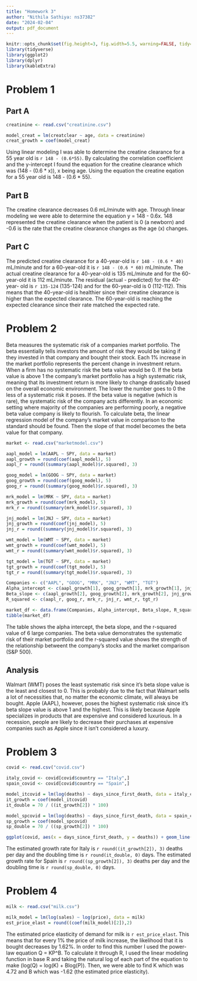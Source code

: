 ```yaml
---
title: "Homework 3"
author: "Nithila Sathiya: ns37382"
date: "2024-02-04"
output: pdf_document
---
```


```r
knitr::opts_chunk$set(fig.height=3, fig.width=5.5, warning=FALSE, tidy=TRUE, tidy.opts=list(width.cutoff=60))
library(tidyverse)
library(ggplot2)
library(dplyr)
library(kableExtra)
```

# Problem 1

## Part A
```r
creatinine <- read.csv("creatinine.csv")

model_creat = lm(creatclear ~ age, data = creatinine)
creat_growth = coef(model_creat)
```

Using linear modeling I was able to determine the creatine clearance for a 55 year old is `r 148 - (0.6*55)`. By calculating the correlation coefficient and the y-intercept I found the equation for the creatine clearance which was (148 - (0.6 * x)), x being age. Using the equation the creatine eqation for a 55 year old is 148 - (0.6 * 55).

## Part B
The creatine clearance decreases 0.6 mL/minute with age. Through linear modeling we were able to determine the equation y = 148 - 0.6x. 148 represented the creatine clearance when the patient is 0 (a newborn) and -0.6 is the rate that the creatine clearance changes as the age (x) changes. 

## Part C
The predicted creatine clearance for a 40-year-old is `r 148 - (0.6 * 40)` mL/minute and for a 60-year-old it is `r 148 - (0.6 * 60)` mL/minute. The actual creatine clearance for a 40-year-old is 135 mL/minute and for the 60-year-old it is 112 mL/minute. The residual (actual - predicted) for the 40-year- old is `r 135-124` (135-124) and for the 60-year-old is 0 (112-112). This means that the 40-year-old is healthier since their creatine clearance is higher than the expected clearance. The 60-year-old is reaching the expected clearance since their rate matched the expected rate. 

# Problem 2

Beta measures the systematic risk of a companies market portfolio. The beta essentially tells investors the amount of risk they would be taking if they invested in that company and bought their stock. Each 1% increase in the market portfolio represents the percent change in investment return. When a firm has no systematic risk the beta value would be 0. If the beta value is above 1 the company's market portfolio has a high systematic risk, meaning that its investment return is more likely to change drastically based on the overall economic environment. The lower the number goes to 0 the less of a systematic risk it poses. If the beta value is negative (which is rare), the systematic risk of the company acts differently. In an economic setting where majority of the companies are performing poorly, a negative beta value company is likely to flourish. To calculate beta, the linear regression model of the company's market value in comparison to the standard should be found. Then the slope of that model becomes the beta value for that company.

```r
market <- read.csv("marketmodel.csv")

aapl_model = lm(AAPL ~ SPY, data = market)
aapl_growth = round(coef(aapl_model), 5)
aapl_r = round((summary(aapl_model)$r.squared), 3)

goog_model = lm(GOOG ~ SPY, data = market)
goog_growth = round(coef(goog_model), 5)
goog_r = round((summary(goog_model)$r.squared), 3)

mrk_model = lm(MRK ~ SPY, data = market)
mrk_growth = round(coef(mrk_model), 5)
mrk_r = round((summary(mrk_model)$r.squared), 3)

jnj_model = lm(JNJ ~ SPY, data = market)
jnj_growth = round(coef(jnj_model), 5)
jnj_r = round((summary(jnj_model)$r.squared), 3)

wmt_model = lm(WMT ~ SPY, data = market)
wmt_growth = round(coef(wmt_model), 5)
wmt_r = round((summary(wmt_model)$r.squared), 3)

tgt_model = lm(TGT ~ SPY, data = market)
tgt_growth = round(coef(tgt_model), 5)
tgt_r = round((summary(tgt_model)$r.squared), 3)

Companies <- c("AAPL", "GOOG", "MRK", "JNJ", "WMT", "TGT")
Alpha_intercept <- c(aapl_growth[1], goog_growth[1], mrk_growth[1], jnj_growth[1], wmt_growth[1], tgt_growth[1])
Beta_slope <- c(aapl_growth[2], goog_growth[2], mrk_growth[2], jnj_growth[2], wmt_growth[2], tgt_growth[2])
R_squared <- c(aapl_r, goog_r, mrk_r, jnj_r, wmt_r, tgt_r)

market_df <- data.frame(Companies, Alpha_intercept, Beta_slope, R_squared)
tibble(market_df)
```
The table shows the alpha intercept, the beta slope, and the r-squared value of 6 large companies. The beta value demonstrates the systematic risk of their market portfolio and the r-squared value shows the strength of the relationship betweent the company's stocks and the market comparison (S&P 500).

## Analysis
Walmart (WMT) poses the least systematic risk since it's beta slope value is the least and closest to 0. This is probably due to the fact that Walmart sells a lot of necessities that, no matter the economic climate, will always be bought. Apple (AAPL), however, poses the highest systematic risk since it's beta slope value is above 1 and the highest. This is likely because Apple specializes in products that are expensive and considered luxurious. In a recession, people are likely to decrease their purchases at expensive companies such as Apple since it isn't considered a luxury.

# Problem 3
```r
covid <- read.csv("covid.csv")

italy_covid <- covid[covid$country == "Italy",]
spain_covid <- covid[covid$country == "Spain",]

model_itcovid = lm(log(deaths) ~ days_since_first_death, data = italy_covid)
it_growth = coef(model_itcovid)
it_double = 70 / ((it_growth[2]) * 100)

model_spcovid = lm(log(deaths) ~ days_since_first_death, data = spain_covid)
sp_growth = coef(model_spcovid)
sp_double = 70 / ((sp_growth[2]) * 100)

ggplot(covid, aes(x = days_since_first_death, y = deaths)) + geom_line(aes(color = country)) + xlab("Days Since First Death") + ylab("Number of Deaths") + ggtitle("Number of COVID deaths in Italy and Spain")
```

The estimated growth rate for Italy is `r round((it_growth[2]), 3)` deaths per day and the doubling time is `r round(it_double, 0)` days. The estimated growth rate for Spain is `r round((sp_growth[2]), 3)` deaths per day and the doubling time is `r round(sp_double, 0)` days.

# Problem 4
```r
milk <- read.csv("milk.csv")

milk_model = lm(log(sales) ~ log(price), data = milk)
est_price_elast = round((coef(milk_model)[2]),2)
```

The estimated price elasticity of demand for milk is `r est_price_elast`. This means that for every 1% the price of milk increase, the likelihood that it is bought decreases by 1.62%. In order to find this number I used the power-law equation Q = KP^B. To calculate it through R, I used the linear modeling function in base R and taking the natural log of each part of the equation to make (log(Q) = log(K) + Blog(P)). Then, we were able to find K which was 4.72 and B which was -1.62 (the estimated price elasticity).